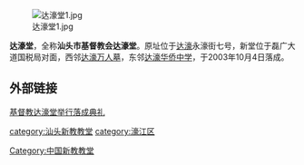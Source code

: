 [[File:达濠堂1.jpg|thumb]]

'''达濠堂'''，全称'''汕头市基督教会达濠堂'''。原址位于[[达濠|达濠]]永濠街七号，新堂位于磊广大道国税局对面，西邻[[达濠万人墓|达濠万人墓]]，东邻[[达濠华侨中学|达濠华侨中学]]，于2003年10月4日落成。

==外部链接==
[http://www.ezeem.com/Forum/read.asp?id=1108&no=3254192 基督教达濠堂举行落成典礼]{{dead link|date=2018年4月 |bot=InternetArchiveBot |fix-attempted=yes }}

{{建筑小作品}}

[[category:汕头新教教堂|category:汕头新教教堂]]
[[category:濠江区|category:濠江区]]
{{Religion-buil-stub}}
[[Category:中国新教教堂|Category:中国新教教堂]]